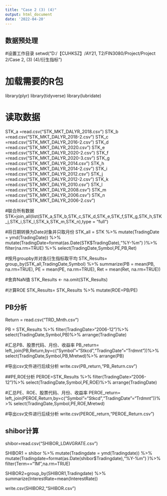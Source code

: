 ```yaml
---
title: "Case 2 (3) (4)"
output: html_document
date: '2022-04-20'
---
```



## 数据预处理

#设置工作目录
setwd("D:/【CUHKSZ】/AY21, T2/FIN3080/Project/Project 2/Case 2, (3) (4)/衍生指标")

# 加载需要的R包
library(plyr)
library(tidyverse)
library(lubridate)

# 读取数据
STK_a =read.csv("STK_MKT_DALYR_2018.csv")
STK_b =read.csv("STK_MKT_DALYR_2018-2.csv")
STK_c =read.csv("STK_MKT_DALYR_2016-2.csv")
STK_d =read.csv("STK_MKT_DALYR_2020.csv")
STK_e =read.csv("STK_MKT_DALYR_2020-2.csv")
STK_f =read.csv("STK_MKT_DALYR_2020-3.csv")
STK_g =read.csv("STK_MKT_DALYR_2014.csv")
STK_h =read.csv("STK_MKT_DALYR_2014-2.csv")
STK_i =read.csv("STK_MKT_DALYR_2012.csv")
STK_j =read.csv("STK_MKT_DALYR_2012-2.csv")
STK_k =read.csv("STK_MKT_DALYR_2010.csv")
STK_l =read.csv("STK_MKT_DALYR_2008.csv")
STK_m =read.csv("STK_MKT_DALYR_2006.csv")
STK_n =read.csv("STK_MKT_DALYR_2006-2.csv")

#联合所有数据
STK=join_all(list(STK_a,STK_b,STK_c,STK_d,STK_e,STK_f,STK_g,STK_h,STK_j,STK_i,STK_l,STK_k,STK_m,STK_n),type = "full")

#将日期转换为Date对象并只取月份
STK_all = STK %>%
  mutate(TradingDate = ymd(TradingDate)) %>%
  mutate(TradingDate=format(as.Date(STK$TradingDate),"%Y-%m") )%>%
  filter(na.rm=TRUE) %>%
  select(TradingDate,Symbol,PE,PB,Ret)

#按月groupby并对各衍生指标取平均
STK_Results= group_by(STK_all,TradingDate,Symbol) %>%
  summarize(PB = mean(PB, na.rm=TRUE),
            PE = mean(PE, na.rm=TRUE),
            Ret = mean(Ret, na.rm=TRUE))

#舍弃NaN值
STK_Results <- na.omit(STK_Results)

#计算ROE
STK_Results= STK_Results %>%
  mutate(ROE=PB/PE)

## PB分析
Return = read.csv("TRD_Mnth.csv")

PB = STK_Results %>%
  filter(TradingDate>"2006-12")%>%
  select(TradingDate,Symbol,PB)%>%
  arrange(TradingDate)

#汇总PB、股票代码、月份、收益率
PB_return= left_join(PB,Return,by=c("Symbol"="Stkcd","TradingDate"="Trdmnt"))%>%
  select(TradingDate,Symbol,PB,Mretwd)%>%
  arrange(PB)

#导出csv文件进行后续分析
write.csv(PB_return,"PB_Return.csv")

##PE,ROE分析
PEROE=STK_Results %>%
  filter(TradingDate>"2006-12")%>%
  select(TradingDate,Symbol,PE,ROE)%>%
  arrange(TradingDate)

#汇总PE、ROE、股票代码、月份、收益率
PEROE_return= left_join(PEROE,Return,by=c("Symbol"="Stkcd","TradingDate"="Trdmnt"))%>%
  select(TradingDate,Symbol,PE,ROE,Mretwd)

#导出csv文件进行后续分析
write.csv(PEROE_return,"PEROE_Return.csv")


## shibor计算
shibor=read.csv("SHIBOR_LDAVGRATE.csv")

SHIBOR1 = shibor %>%
  mutate(Tradingdate = ymd(Tradingdate)) %>%
  mutate(Tradingdate=format(as.Date(shibor$Tradingdate),"%Y-%m") )%>%
  filter(Term=="1M",na.rm=TRUE)
  
SHIBOR2=group_by(SHIBOR1,Tradingdate) %>%
  summarize(InterestRate=mean(InterestRate))

write.csv(SHIBOR2,"SHIBOR.csv")


